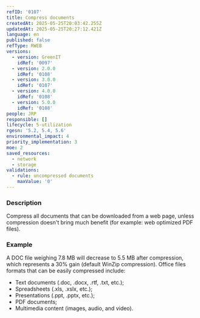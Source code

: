 ```yaml
---
refID: '0107'
title: Compress documents
createdAt: 2025-05-25T20:03:42.255Z
updatedAt: 2025-05-25T20:27:12.421Z
language: en
published: false
refType: RWEB
versions:
  - version: GreenIT
    idRef: '0097'
  - version: 2.0.0
    idRef: '0108'
  - version: 3.0.0
    idRef: '0107'
  - version: 4.0.0
    idRef: '0108'
  - version: 5.0.0
    idRef: '0108'
people: JRP
responsible: []
lifecycle: 5-utilization
rgesn: '5.2, 5.4, 5.6'
environmental_impact: 4
priority_implementation: 3
moe: 2
saved_resources:
  - network
  - storage
validations:
  - rule: uncompressed documents
    maxValue: '0'
---
```


### Description

Compress all documents that can be downloaded from a web page, unless compression doesn't bring much benefit (for example: web optimized PDF files).

### Example

A DOC file weighing 7.8 MB will decrease to 5.5 MB after compression, which represents a 30% gain (default WinZip compression). Office files formats that can be easily compressed include:

* Text documents (.doc, .docx, .rtf, .txt, etc.);
* Spreadsheets (.xls, .xslx, etc.);
* Presentations (.ppt, .pptx, etc.);
* PDF documents;
* Multimedia content (images, audio, and video).
